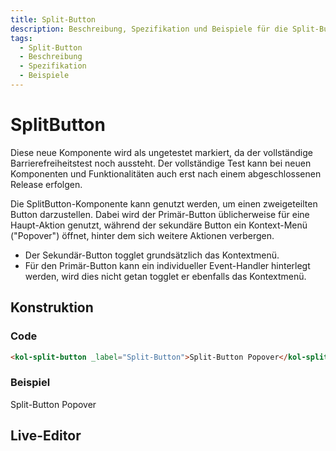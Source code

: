 ```yaml
---
title: Split-Button
description: Beschreibung, Spezifikation und Beispiele für die Split-Button-Komponente.
tags:
  - Split-Button
  - Beschreibung
  - Spezifikation
  - Beispiele
---
```


# SplitButton

<kol-badge _label="untested"></kol-badge> Diese neue Komponente wird als ungetestet markiert, da der vollständige Barrierefreiheitstest noch aussteht. Der vollständige Test kann bei neuen Komponenten und Funktionalitäten auch erst nach einem abgeschlossenen Release erfolgen.

Die SplitButton-Komponente kann genutzt werden, um einen zweigeteilten Button darzustellen. Dabei wird der Primär-Button
üblicherweise für eine Haupt-Aktion genutzt, während der sekundäre Button ein Kontext-Menü ("Popover") öffnet, hinter
dem sich weitere Aktionen verbergen.

- Der Sekundär-Button togglet grundsätzlich das Kontextmenü.
- Für den Primär-Button kann ein individueller Event-Handler hinterlegt werden, wird dies nicht getan togglet er ebenfalls das Kontextmenü.

## Konstruktion

### Code

```html
<kol-split-button _label="Split-Button">Split-Button Popover</kol-split-button>
```

### Beispiel

<kol-split-button _label="Split-Button">
	Split-Button Popover
</kol-split-button>

<Readme />

<ExampleLink component="split-button" />

## Live-Editor

<LiveEditorCompact component="split-button" />

